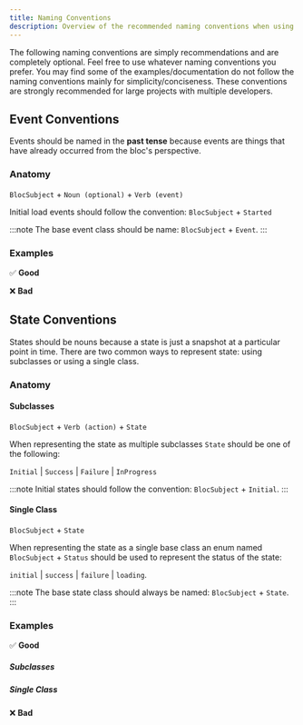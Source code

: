 ```yaml
---
title: Naming Conventions
description: Overview of the recommended naming conventions when using bloc.
---
```



The following naming conventions are simply recommendations and are completely
optional. Feel free to use whatever naming conventions you prefer. You may find
some of the examples/documentation do not follow the naming conventions mainly
for simplicity/conciseness. These conventions are strongly recommended for large
projects with multiple developers.

## Event Conventions

Events should be named in the **past tense** because events are things that have
already occurred from the bloc's perspective.

### Anatomy

`BlocSubject` + `Noun (optional)` + `Verb (event)`

Initial load events should follow the convention: `BlocSubject` + `Started`

:::note The base event class should be name: `BlocSubject` + `Event`. :::

### Examples

✅ **Good**

<EventExamplesGood1 />

❌ **Bad**

<EventExamplesBad1 />

## State Conventions

States should be nouns because a state is just a snapshot at a particular point
in time. There are two common ways to represent state: using subclasses or using
a single class.

### Anatomy

#### Subclasses

`BlocSubject` + `Verb (action)` + `State`

When representing the state as multiple subclasses `State` should be one of the
following:

`Initial` | `Success` | `Failure` | `InProgress`

:::note Initial states should follow the convention: `BlocSubject` + `Initial`.
:::

#### Single Class

`BlocSubject` + `State`

When representing the state as a single base class an enum named `BlocSubject` +
`Status` should be used to represent the status of the state:

`initial` | `success` | `failure` | `loading`.

:::note The base state class should always be named: `BlocSubject` + `State`.
:::

### Examples

✅ **Good**

##### Subclasses

<StateExamplesGood1Snippet />

##### Single Class

<SingleStateExamplesGood1Snippet />

❌ **Bad**

<StateExamplesBad1Snippet />
